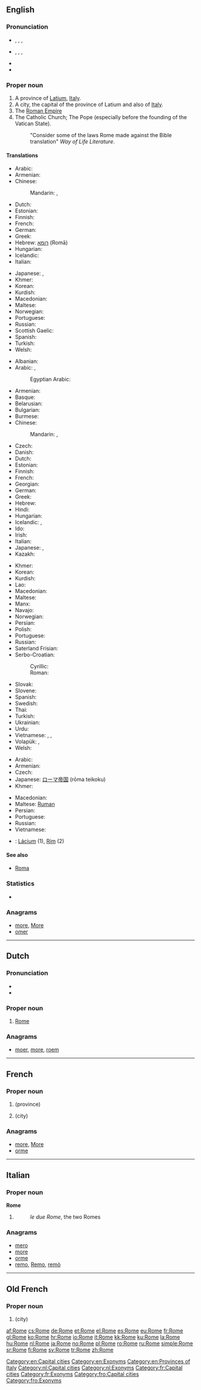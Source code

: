 ==English==
{{wikipedia}}

===Pronunciation===
* {{a|UK}}, {{enPR|rōm}}, {{IPA|/rəʊm/}}, {{X-SAMPA|/r@Um/}}
* {{a|US}}, {{enPR|rōm}}, {{IPA|/roʊm/}}, {{X-SAMPA|/roUm/}}
* {{rhymes|əʊm}}
* {{homophones|roam}}

===Proper noun===
{{en-proper noun}}

# A province of [[Latium]], [[Italy]].
# A city, the capital of the province of Latium and also of [[Italy]].
# The [[Roman Empire]]
# The Catholic Church; The Pope (especially before the founding of the Vatican State).
#: "Consider some of the laws Rome made against the Bible translation" ''Way of Life Literature''.

====Translations====
{{trans-top|province}}
* Arabic: {{t|ar|روما|f|tr=rūmā}}
* Armenian: {{t|hy|Հռոմ|tr=Hṙom}}
* Chinese:
*: Mandarin: {{t|cmn|羅馬|sc=Hani}},  {{t|cmn|罗马|tr=Luómǎ|sc=Hani}}
* Dutch: {{t+|nl|Rome|n}}
* Estonian: {{t+|et|Rooma}}
* Finnish: {{t+|fi|Rooma}}
* French: {{t+|fr|Rome|f}}
* German: {{t+|de|Rom|n}}
* Greek: {{t|el|Ρώμη|tr=rómi|f}}
* Hebrew: [[רומא]] (Romā) {{f}}
* Hungarian: {{t+|hu|Róma}}
* Icelandic: {{t-|is|Róm|f}}
* Italian: {{t+|it|Roma}}
{{trans-mid}}
* Japanese: {{t+|ja|ローマ|tr=Rōma}},  {{t+|ja|羅馬|tr=Rōma}} {{qualifier|dated}}
* Khmer: {{t|km|រ៉ូម|sc=Khmr}}
* Korean: {{t+|ko|로마|tr=Roma|sc=Hang}}
* Kurdish: {{t+|ku|Roma}}
* Macedonian: {{t-|mk|Рим|m|tr=Rim}}
* Maltese: {{t-|mt|Ruma|xs=Maltese}}
* Norwegian: {{t+|no|Roma}}
* Portuguese: {{t+|pt|Roma|f}}
* Russian: {{t|ru|Рим|tr=Rim|m}}
* Scottish Gaelic: {{t|gd|An Ròimh}}
* Spanish: {{t+|es|Roma|f}}
* Turkish: {{t+|tr|Roma}}
* Welsh: {{t|cy|Rhufain}}
{{trans-bottom}}

{{trans-top|city}}
* Albanian: {{t|sq|Romë|xs=Albanian}}
* Arabic: {{t|ar|روما|f|tr=rūmā}},{{qualifier|archaic}}{{t|ar|رومية|f|tr=rūmiya}}
*: Egyptian Arabic: {{tø|arz|روما|f|tr=ruma|sc=Arab}}
* Armenian: {{t|hy|Հռոմ|tr=Hṙom}}
* Basque: {{t|eu|Erroma}}
* Belarusian: {{t|be|Рым|m|tr=Rym|xs=Belarusian}}
* Bulgarian: {{t-|bg|Рим|m|tr=Rim}}
* Burmese: {{t|my|ရောမ|tr=jo: ma.|sc=Mymr}}
* Chinese:
*: Mandarin: {{t|cmn|羅馬|sc=Hani}},  {{t|cmn|罗马|tr=Luómǎ|sc=Hani}}
* Czech: {{t+|cs|Řím|m}}
* Danish: {{t-|da|Rom}}
* Dutch: {{t+|nl|Rome|n}}
* Estonian: {{t+|et|Rooma}}
* Finnish: {{t+|fi|Rooma}}
* French: {{t+|fr|Rome|f}}
* Georgian: {{t|ka|რომი|tr=romi|sc=Geor}}
* German: {{t+|de|Rom|n}}
* Greek: {{t|el|Ρώμη|tr=Rómi|f}}
* Hebrew: {{t|he|רומא|tr=romā|f}}
* Hindi: {{t|hi|रोम|tr=rom}}
* Hungarian: {{t+|hu|Róma}}
* Icelandic: {{t|is|Róm|f}}, {{t|is|Rómaborg|f}}
* Ido: {{t+|io|Roma|xs=Ido}}
* Irish: {{t|ga|Róimh|f|alt=an Róimh|xs=Irish}}
* Italian: {{t+|it|Roma|f}}
* Japanese: {{t+|ja|ローマ|tr=Rōma}},  {{t+|ja|羅馬|tr=Rōma}} {{qualifier|dated}}
* Kazakh: {{t|kk|Рим|tr=Rim|sc=Cyrl}}
{{trans-mid}}
* Khmer: {{t|km|រ៉ូម|sc=Khmr}}
* Korean: {{t+|ko|로마|tr=Roma|sc=Hang}}
* Kurdish: {{t+|ku|Roma}}
* Lao: {{t|lo|ໂລມ|tr=loom|sc=Laoo|xs=Lao}}
* Macedonian: {{t-|mk|Рим|m|tr=Rim}}
* Maltese: {{t-|mt|Ruma|xs=Maltese}}
* Manx: {{t|gv|Raue|alt=Yn Raue|f}}
* Navajo: {{tø|nv|Róóm}}
* Norwegian: {{t+|no|Roma}}
* Persian: {{t|fa|رم|tr=Rom|sc=fa-Arab}}
* Polish: {{t+|pl|Rzym|m}}
* Portuguese: {{t+|pt|Roma|f}}
* Russian: {{t+|ru|Рим|m|tr=Rim}}
* Saterland Frisian: {{tø|stq|Room}}
* Serbo-Croatian:
*: Cyrillic: {{t|sh|Рим|m}}
*: Roman: {{t|sh|Rim|m}}
* Slovak: {{t|sk|Rím|m}}
* Slovene: {{t+|sl|Rim|m}}
* Spanish: {{t+|es|Roma|f}}
* Swedish: {{t+|sv|Rom}}
* Thai: {{t|th|โรม|tr=rohm}}
* Turkish: {{t+|tr|Roma}}
* Ukrainian: {{t-|uk|Рим|m|tr=Rym|xs=Ukrainian}}
* Urdu: {{t|ur|روم|tr=rom|sc=ur-Arab}}
* Vietnamese: {{t-|vi|Roma|xs=Vietnamese}}, {{t|vi|Rôma}}, {{t|vi|La Mã}}
* Volapük: {{t|vo|Roma}}, {{qualifier|seven hills}} {{t|vo|Vellubelazif}}
* Welsh: {{t|cy|Rhufain}}
{{trans-bottom}}

{{trans-top|empire}}
* Arabic: {{t|ar|روما|f|tr=rūmā}}
* Armenian: {{t|hy|Հռոմ|tr=Hṙom}}
* Czech: {{t+|cs|Řím|m}}
* Japanese: [[ローマ]][[帝国]] (rōma teikoku)
* Khmer: {{t|km|រ៉ូម|sc=Khmr}}
{{trans-mid}}
* Macedonian: {{t-|mk|Рим|m|tr=Rim}}
* Maltese: [[Ruman]]
* Persian: {{t|fa|روم|tr=rum|sc=fa-Arab}}
* Portuguese: {{t+|pt|Roma|f}}
* Russian: {{t+|ru|Рим|m|tr=Rim}}
* Vietnamese: {{t|vi|La Mã}}
{{trans-bottom}}

{{checktrans}}

* {{ttbc|sk}}: [[Lácium]] {{n}} (1), [[Rím]] {{m}} (2)

====See also====
* [[Roma]]

===Statistics===
* {{rank|enter|consider|provided|969|Rome|twelve|opposite|vast}}

===Anagrams===
* [[more#English|more]], [[More#English|More]]
* [[omer#English|omer]]

[[Category:en:Capital cities]]
[[Category:en:Exonyms]]
[[Category:en:Provinces of Italy]]

----

==Dutch==
{{wikipedia|lang=nl}}

===Pronunciation===
* {{IPA|/ˈroː.mə/|lang=nl}}
* {{audio|Nl-Rome.ogg|Audio}}

===Proper noun===
{{head|nl|proper noun}}

# [[#English|Rome]]

===Anagrams===
* [[moer#Dutch|moer]], [[more#Dutch|more]], [[roem#Dutch|roem]]

[[Category:nl:Capital cities]]
[[Category:nl:Exonyms]]

----

==French==

===Proper noun===
{{fr-proper noun|f}}

# {{l|en|Rome}} (province)
# {{l|en|Rome}} (city)

===Anagrams===
* [[more#French|more]], [[More#French|More]]
* [[orme#French|orme]]

[[Category:fr:Capital cities]]
[[Category:fr:Exonyms]]

----

==Italian==

===Proper noun===
'''Rome''' {{f}}

# {{plural of|Roma|lang=it}}
#: ''le due Rome'', the two Romes

===Anagrams===
* [[mero#Italian|mero]]
* [[more#Italian|more]]
* [[orme#Italian|orme]]
* [[remo#Italian|remo]], [[Remo#Italian|Remo]], [[remò#Italian|remò]]

----

==Old French==

===Proper noun===
{{fro-proper noun|g=no}}

# {{l|en|Rome}} (city)

[[Category:fro:Capital cities]]
[[Category:fro:Exonyms]]

[[af:Rome]]
[[cs:Rome]]
[[de:Rome]]
[[et:Rome]]
[[el:Rome]]
[[es:Rome]]
[[eu:Rome]]
[[fr:Rome]]
[[gl:Rome]]
[[ko:Rome]]
[[hr:Rome]]
[[io:Rome]]
[[it:Rome]]
[[kk:Rome]]
[[ku:Rome]]
[[la:Rome]]
[[hu:Rome]]
[[nl:Rome]]
[[ja:Rome]]
[[no:Rome]]
[[pl:Rome]]
[[ro:Rome]]
[[ru:Rome]]
[[simple:Rome]]
[[sr:Rome]]
[[fi:Rome]]
[[sv:Rome]]
[[tr:Rome]]
[[zh:Rome]]